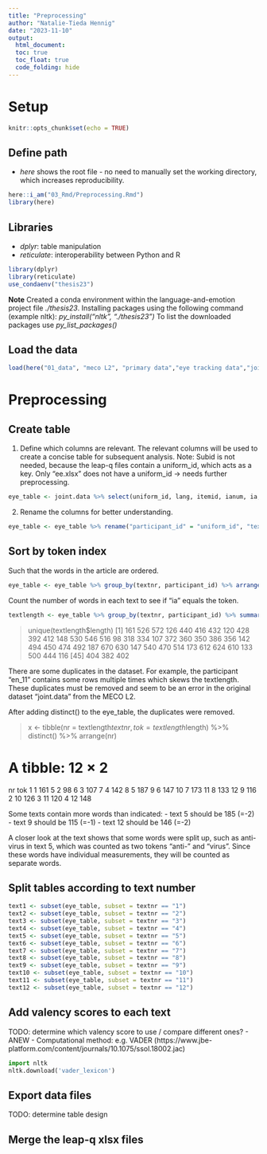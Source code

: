 ```yaml
---
title: "Preprocessing"
author: "Natalie-Tieda Hennig"
date: "2023-11-10"
output: 
  html_document:
  toc: true
  toc_float: true
  code_folding: hide
---
```


# Setup

```r
knitr::opts_chunk$set(echo = TRUE)
```

## Define path
- *here* shows the root file - no need to manually set the working directory, which increases reproducibility.
```r
here::i_am("03_Rmd/Preprocessing.Rmd")
library(here)
```

## Libraries
- *dplyr*: table manipulation
- *reticulate*: interoperability between Python and R

```r
library(dplyr)
library(reticulate)
use_condaenv("thesis23")
```
**Note** Created a conda environment within the language-and-emotion project file *./thesis23*.
Installing packages using the following command (example nltk): *py_install("nltk", "./thesis23")*
To list the downloaded packages use *py_list_packages()*

## Load the data

```r
load(here("01_data", "meco L2", "primary data","eye tracking data","joint_data_l2_trimmed.rda"))
```

# Preprocessing

## Create table

1.  Define which columns are relevant. The relevant columns will be used to create a concise table for subsequent analysis.
Note: Subid is not needed, because the leap-q files contain a uniform_id, which acts as a key. Only "ee.xlsx" does not have a uniform_id -> needs further preprocessing.
```r
eye_table <- joint.data %>% select(uniform_id, lang, itemid, ianum, ia, skip, nfix, refix, dur, firstrun.dur, firstrun.gopast, firstrun.gopast.sel, firstfix.dur)
```

2. Rename the columns for better understanding. 
```r
eye_table <- eye_table %>% rename("participant_id" = "uniform_id", "textnr" = "itemid", "tokenindex" = "ianum", "token"="ia") 
```

## Sort by token index
Such that the words in the article are ordered.
```r
eye_table <- eye_table %>% group_by(textnr, participant_id) %>% arrange(tokenindex, .by_group = TRUE) %>% distinct()
```

Count the number of words in each text to see if "ia" equals the token.
```r
textlength <- eye_table %>% group_by(textnr, participant_id) %>% summarise(length=n(), .groups = "drop")
```

> unique(textlength$length)
 [1] 161 526 572 126 440 416 432 120 428 392 412 148 530 546 516  98 318 334 107 372 360 350 386 356 142 494 450 474 492 187 670 630 147 540 470 514 173 612 624 610 133 500 444 116
[45] 404 382 402

There are some duplicates in the dataset. For example, the participant "en_11" contains some rows multiple times which skews the textlength. These duplicates must be removed and seem to be an error in the original dataset "joint.data" from the MECO L2.

After adding distinct() to the eye_table, the duplicates were removed.

> x <- tibble(nr = textlength$textnr, tok = textlength$length) %>% distinct() %>% arrange(nr)

# A tibble: 12 × 2
   nr      tok
   <chr> <int>
 1 1       161
 5 2        98
 6 3       107
 7 4       142
 8 5       187
 9 6       147
10 7       173
11 8       133
12 9       116
 2 10      126
 3 11      120
 4 12      148
 
Some texts contain more words than indicated: 
- text 5 should be 185 (=-2)
- text 9 should be 115 (=-1)
- text 12 should be 146 (=-2)

A closer look at the text shows that some words were split up, such as anti-virus in text 5, which was counted as two tokens "anti-" and "virus". Since these words have individual measurements, they will be counted as separate words.

## Split tables according to text number
```r
text1 <- subset(eye_table, subset = textnr == "1")
text2 <- subset(eye_table, subset = textnr == "2")
text3 <- subset(eye_table, subset = textnr == "3")
text4 <- subset(eye_table, subset = textnr == "4")
text5 <- subset(eye_table, subset = textnr == "5")
text6 <- subset(eye_table, subset = textnr == "6")
text7 <- subset(eye_table, subset = textnr == "7")
text8 <- subset(eye_table, subset = textnr == "8")
text9 <- subset(eye_table, subset = textnr == "9")
text10 <- subset(eye_table, subset = textnr == "10")
text11 <- subset(eye_table, subset = textnr == "11")
text12 <- subset(eye_table, subset = textnr == "12")
```


## Add valency scores to each text
TODO: determine which valency score to use / compare different ones?
- ANEW
- Computational method: e.g. VADER (https://www.jbe-platform.com/content/journals/10.1075/ssol.18002.jac)
```python
import nltk
nltk.download('vader_lexicon')
```


## Export data files
TODO: determine table design


## Merge the leap-q xlsx files

